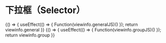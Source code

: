 
# 下拉框（Selector）
<Meta title="基础控件/下拉框(Selector)" />

<Canvas>
    <Story name="通用" height="300px" parameters={{ docs: { source: { code:`${viewinfo.general}${viewinfo.js}` }}}}>
    {() => {
        useEffect(() => {
            Function(viewinfo.generalJS)()
        });
        return viewinfo.general
    }}  
    </Story>
</Canvas>

<Canvas>
    <Story name="分组" height="300px" parameters={{ docs: { source: { code:`${viewinfo.group}${viewinfo.js}` }}}}>
    {() => {
        useEffect(() => {
            Function(viewinfo.groupJS)()
        });
        return viewinfo.group
    }}  
    </Story>
</Canvas>